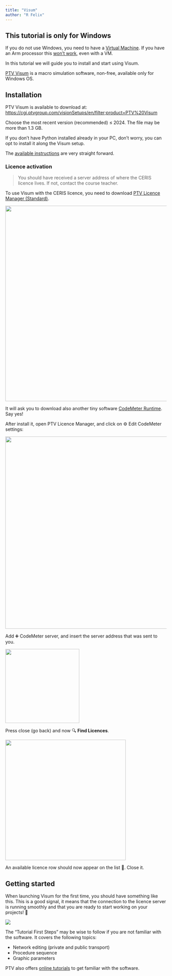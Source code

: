 ```yaml
---
title: "Visum"
author: "R Felix"
---
```


::: callout-important
## This tutorial is only for Windows

If you do not use Windows, you need to have a [Virtual Machine](software.qmd#operating-system).
If you have an Arm processor this [won't work](https://us-resources.ptvgroup.com/en-us/ptv-support/system-requirements), even with a VM.
:::

In this tutorial we will guide you to install and start using Visum.

[PTV Visum](https://www.ptvgroup.com/en/products/ptv-visum) is a macro simulation software, non-free, available only for Windows OS.

## Installation

PTV Visum is available to download at: <https://cgi.ptvgroup.com/visionSetups/en/filter;product=PTV%20Visum>

Choose the most recent version (recommended) ≤ 2024.
The file may be more than 1.3 GB.

If you don't have Python installed already in your PC, don't worry, you can opt to install it along the Visum setup.

The [available instructions](https://us-resources.ptvgroup.com/en-us/ptv-support/ptv-visum-installation) are very straight forward.

### Licence activation

> You should have received a server address of where the CERIS licence lives.
> If not, contact the course teacher.

To use Visum with the CERIS licence, you need to download [PTV Licence Manager (Standard)](https://cgi.ptvgroup.com/visionSetups/Setups/LICENSEMANAGER/LicenseManager.exe).

![](images/clipboard-2536119485.png){width="610"}

It will ask you to download also another tiny software [CodeMeter Runtime](https://us-resources.ptvgroup.com/en-us/ptv-support/ptv-visum-installation).
Say yes!

After install it, open PTV Licence Manager, and click on ⚙️ Edit CodeMeter settings:

![](images/clipboard-4116598095.png){width="600"}

Add ➕ CodeMeter server, and insert the server address that was sent to you.

![](images/clipboard-2675991208.png){width="231"}

Press close (go back) and now 🔍 **Find Licences**.

![](images/clipboard-1159052615.png){width="376"}

An available licence row should now appear on the list 🎉.
Close it.

## Getting started

When launching Visum for the first time, you should have something like this.
This is a good signal, it means that the connection to the licence server is running smoothly and that you are ready to start working on your projects!
🚀

![](images/clipboard-89661704.png)

The "Tutorial First Steps" may be wise to follow if you are not familiar with the software.
It covers the following topics:

-   Network editing (private and public transport)
-   Procedure sequence
-   Graphic parameters

PTV also offers [online tutorials](https://www.youtube.com/watch?v=Azo8dFDKaxY&list=PLm_ftxJv3rZ1VlAQfZK33lh_uYyLKJmpe) to get familiar with the software.

### 
